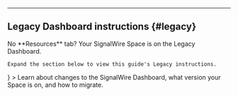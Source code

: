 
---

## Legacy Dashboard instructions {#legacy}

<div className="row">
  
  <div className="col col--6">
    No **Resources** tab? Your SignalWire Space is on the Legacy Dashboard.
    
    Expand the section below to view this guide's Legacy instructions.
  </div>
  
  <div className="col col--6">
    <Card 
      title="The New Dashboard migration" 
      href="/platform/dashboard"
      icon={<MdDashboard />}
    >
      Learn about changes to the SignalWire Dashboard, what version your Space is on, and how to migrate.
    </Card>
  </div>
  
</div>